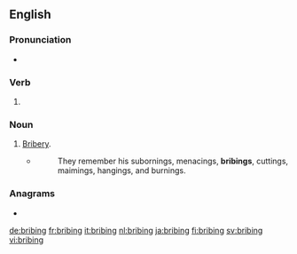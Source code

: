 ==English==

===Pronunciation===
* {{IPA|/ˈbɹaɪbɪŋ/|lang=en}}

===Verb===
{{head|en|present participle}}

# {{present participle of|bribe|lang=en|nocat=1}}

===Noun===
{{en-noun}}

# [[bribery|Bribery]].
#* {{w|William Cobbett}}
#*: They remember his subornings, menacings, '''bribings''', cuttings, maimings, hangings, and burnings.

===Anagrams===
* {{l|en|ribbing}}

[[de:bribing]]
[[fr:bribing]]
[[it:bribing]]
[[nl:bribing]]
[[ja:bribing]]
[[fi:bribing]]
[[sv:bribing]]
[[vi:bribing]]